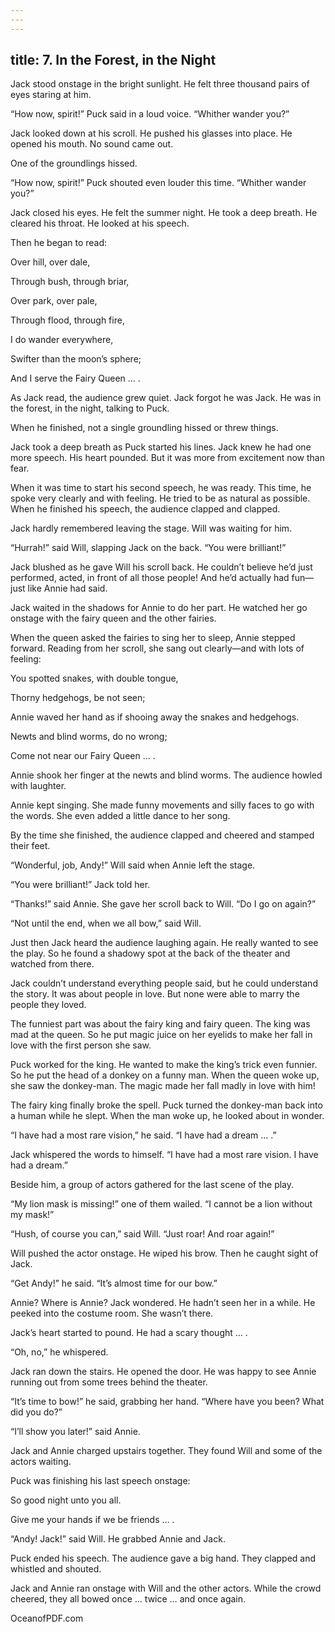 ```yaml
---
---
---
```

title: 7. In the Forest, in the Night
---



Jack stood onstage in the bright sunlight. He felt three thousand pairs of eyes staring at him.

“How now, spirit!” Puck said in a loud voice. “Whither wander you?”

Jack looked down at his scroll. He pushed his glasses into place. He opened his mouth. No sound came out.

One of the groundlings hissed.



“How now, spirit!” Puck shouted even louder this time. “Whither wander you?”

Jack closed his eyes. He felt the summer night. He took a deep breath. He cleared his throat. He looked at his speech.

Then he began to read:

Over hill, over dale,

Through bush, through briar,

Over park, over pale,

Through flood, through fire,

I do wander everywhere,

Swifter than the moon’s sphere;

And I serve the Fairy Queen … .



As Jack read, the audience grew quiet. Jack forgot he was Jack. He was in the forest, in the night, talking to Puck.

When he finished, not a single groundling hissed or threw things.

Jack took a deep breath as Puck started his lines. Jack knew he had one more speech. His heart pounded. But it was more from excitement now than fear.

When it was time to start his second speech, he was ready. This time, he spoke very clearly and with feeling. He tried to be as natural as possible. When he finished his speech, the audience clapped and clapped.

Jack hardly remembered leaving the stage. Will was waiting for him.

“Hurrah!” said Will, slapping Jack on the back. “You were brilliant!”

Jack blushed as he gave Will his scroll back. He couldn’t believe he’d just performed, acted, in front of all those people! And he’d actually had fun—just like Annie had said.

Jack waited in the shadows for Annie to do her part. He watched her go onstage with the fairy queen and the other fairies.

When the queen asked the fairies to sing her to sleep, Annie stepped forward. Reading from her scroll, she sang out clearly—and with lots of feeling:

You spotted snakes, with double tongue,

Thorny hedgehogs, be not seen;



Annie waved her hand as if shooing away the snakes and hedgehogs.

Newts and blind worms, do no wrong;

Come not near our Fairy Queen … .



Annie shook her finger at the newts and blind worms. The audience howled with laughter.

Annie kept singing. She made funny movements and silly faces to go with the words. She even added a little dance to her song.



By the time she finished, the audience clapped and cheered and stamped their feet.

“Wonderful, job, Andy!” Will said when Annie left the stage.

“You were brilliant!” Jack told her.

“Thanks!” said Annie. She gave her scroll back to Will. “Do I go on again?”

“Not until the end, when we all bow,” said Will.

Just then Jack heard the audience laughing again. He really wanted to see the play. So he found a shadowy spot at the back of the theater and watched from there.

Jack couldn’t understand everything people said, but he could understand the story. It was about people in love. But none were able to marry the people they loved.

The funniest part was about the fairy king and fairy queen. The king was mad at the queen. So he put magic juice on her eyelids to make her fall in love with the first person she saw.

Puck worked for the king. He wanted to make the king’s trick even funnier. So he put the head of a donkey on a funny man. When the queen woke up, she saw the donkey-man. The magic made her fall madly in love with him!

The fairy king finally broke the spell. Puck turned the donkey-man back into a human while he slept. When the man woke up, he looked about in wonder.

“I have had a most rare vision,” he said. “I have had a dream … .”

Jack whispered the words to himself. “I have had a most rare vision. I have had a dream.”

Beside him, a group of actors gathered for the last scene of the play.

“My lion mask is missing!” one of them wailed. “I cannot be a lion without my mask!”

“Hush, of course you can,” said Will. “Just roar! And roar again!”

Will pushed the actor onstage. He wiped his brow. Then he caught sight of Jack.

“Get Andy!” he said. “It’s almost time for our bow.”

Annie? Where is Annie? Jack wondered. He hadn’t seen her in a while. He peeked into the costume room. She wasn’t there.

Jack’s heart started to pound. He had a scary thought … .

“Oh, no,” he whispered.

Jack ran down the stairs. He opened the door. He was happy to see Annie running out from some trees behind the theater.

“It’s time to bow!” he said, grabbing her hand. “Where have you been? What did you do?”

“I’ll show you later!” said Annie.

Jack and Annie charged upstairs together. They found Will and some of the actors waiting.

Puck was finishing his last speech onstage:

So good night unto you all.

Give me your hands if we be friends … .



“Andy! Jack!” said Will. He grabbed Annie and Jack.

Puck ended his speech. The audience gave a big hand. They clapped and whistled and shouted.

Jack and Annie ran onstage with Will and the other actors. While the crowd cheered, they all bowed once … twice … and once again.

OceanofPDF.com